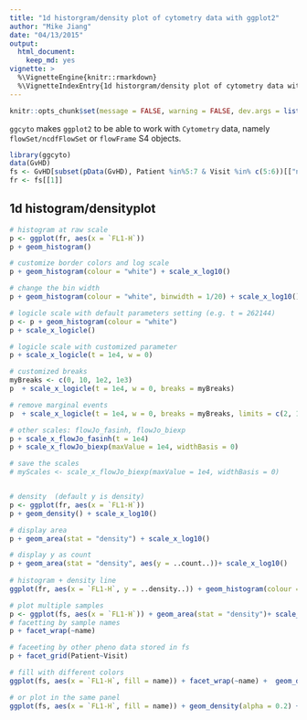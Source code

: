 ```yaml
---
title: "1d historgram/density plot of cytometry data with ggplot2"
author: "Mike Jiang"
date: "04/13/2015"
output:
  html_document:
    keep_md: yes
vignette: >    
  %\VignetteEngine{knitr::rmarkdown}
  %\VignetteIndexEntry{1d historgram/density plot of cytometry data with ggplot2}        
---
```


```r
knitr::opts_chunk$set(message = FALSE, warning = FALSE, dev.args = list(png = list(type = "cairo")))
```

`ggcyto` makes `ggplot2` to be able to work with `Cytometry` data, namely `flowSet/ncdfFlowSet` or `flowFrame` S4 objects.


```r
library(ggcyto)
data(GvHD)
fs <- GvHD[subset(pData(GvHD), Patient %in%5:7 & Visit %in% c(5:6))[["name"]]]
fr <- fs[[1]]
```

## 1d histogram/densityplot
```r
# histogram at raw scale
p <- ggplot(fr, aes(x = `FL1-H`)) 
p + geom_histogram() 

# customize border colors and log scale 
p + geom_histogram(colour = "white") + scale_x_log10()

# change the bin width
p + geom_histogram(colour = "white", binwidth = 1/20) + scale_x_log10()

# logicle scale with default parameters setting (e.g. t = 262144)
p <- p + geom_histogram(colour = "white")
p + scale_x_logicle()

# logicle scale with customized parameter
p + scale_x_logicle(t = 1e4, w = 0)

# customized breaks
myBreaks <- c(0, 10, 1e2, 1e3)
p  + scale_x_logicle(t = 1e4, w = 0, breaks = myBreaks)

# remove marginal events
p  + scale_x_logicle(t = 1e4, w = 0, breaks = myBreaks, limits = c(2, 1e4))

# other scales: flowJo_fasinh, flowJo_biexp
p + scale_x_flowJo_fasinh(t = 1e4)
p + scale_x_flowJo_biexp(maxValue = 1e4, widthBasis = 0)

# save the scales
# myScales <- scale_x_flowJo_biexp(maxValue = 1e4, widthBasis = 0)


# density  (default y is density)
p <- ggplot(fr, aes(x = `FL1-H`)) 
p + geom_density() + scale_x_log10()

# display area
p + geom_area(stat = "density") + scale_x_log10()

# display y as count
p + geom_area(stat = "density", aes(y = ..count..))+ scale_x_log10()
  
# histogram + density line
ggplot(fr, aes(x = `FL1-H`, y = ..density..)) + geom_histogram(colour = "white") + geom_density(color = "red") + scale_x_log10()

# plot multiple samples
p <- ggplot(fs, aes(x = `FL1-H`)) + geom_area(stat = "density")+ scale_x_log10()
# facetting by sample names
p + facet_wrap(~name) 

# faceeting by other pheno data stored in fs
p + facet_grid(Patient~Visit)

# fill with different colors
ggplot(fs, aes(x = `FL1-H`, fill = name)) + facet_wrap(~name) +  geom_density(alpha = 0.2)+ scale_x_log10()

# or plot in the same panel
ggplot(fs, aes(x = `FL1-H`, fill = name)) + geom_density(alpha = 0.2) + scale_x_log10()
```

